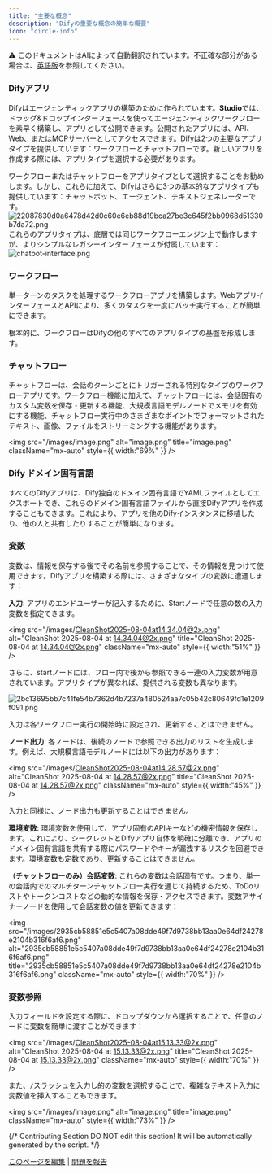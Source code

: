```yaml
---
title: "主要な概念"
description: "Difyの重要な概念の簡単な概要"
icon: "circle-info"
---
```


<Note> ⚠️ このドキュメントはAIによって自動翻訳されています。不正確な部分がある場合は、[英語版](/en/documentation/pages/getting-started/key-concepts)を参照してください。</Note>


### Difyアプリ

Difyはエージェンティックアプリの構築のために作られています。**Studio**では、ドラッグ&ドロップインターフェースを使ってエージェンティックワークフローを素早く構築し、アプリとして公開できます。公開されたアプリには、API、Web、または[MCPサーバー](/en/guides/application-publishing/publish-mcp)としてアクセスできます。Difyは2つの主要なアプリタイプを提供しています：ワークフローとチャットフローです。新しいアプリを作成する際には、アプリタイプを選択する必要があります。

<Info>
ワークフローまたはチャットフローをアプリタイプとして選択することをお勧めします。しかし、これらに加えて、Difyはさらに3つの基本的なアプリタイプも提供しています：チャットボット、エージェント、テキストジェネレーターです。
<img
  src="/images/22087830d0a6478d42d0c60e6eb88d19bca27be3c645f2bb0968d51330b7da72.png"
  alt="22087830d0a6478d42d0c60e6eb88d19bca27be3c645f2bb0968d51330b7da72.png"
  title="22087830d0a6478d42d0c60e6eb88d19bca27be3c645f2bb0968d51330b7da72.png"
  className="mt-1"
  style={{ width:"100%" }}
/>
これらのアプリタイプは、底層では同じワークフローエンジン上で動作しますが、よりシンプルなレガシーインターフェースが付属しています：
<img
  src="/images/chatbot-interface.png"
  alt="chatbot-interface.png"
  title="chatbot-interface.png"
  className="mt-1"
  style={{ width:"100%" }}
/>
</Info>

### ワークフロー

単一ターンのタスクを処理するワークフローアプリを構築します。WebアプリインターフェースとAPIにより、多くのタスクを一度にバッチ実行することが簡単にできます。

<Info>
  根本的に、ワークフローはDifyの他のすべてのアプリタイプの基盤を形成します。
</Info>

### チャットフロー

チャットフローは、会話のターンごとにトリガーされる特別なタイプのワークフローアプリです。ワークフロー機能に加えて、チャットフローには、会話固有のカスタム変数を保存・更新する機能、大規模言語モデルノードでメモリを有効にする機能、チャットフロー実行中のさまざまなポイントでフォーマットされたテキスト、画像、ファイルをストリーミングする機能があります。

<img
  src="/images/image.png"
  alt="image.png"
  title="image.png"
  className="mx-auto"
  style={{ width:"69%" }}
/>

### Dify ドメイン固有言語

すべてのDifyアプリは、Dify独自のドメイン固有言語でYAMLファイルとしてエクスポートでき、これらのドメイン固有言語ファイルから直接Difyアプリを作成することもできます。これにより、アプリを他のDifyインスタンスに移植したり、他の人と共有したりすることが簡単になります。

### 変数

変数は、情報を保存する後でその名前を参照することで、その情報を見つけて使用できます。Difyアプリを構築する際には、さまざまなタイプの変数に遭遇します：

**入力**: アプリのエンドユーザーが記入するために、Startノードで任意の数の入力変数を指定できます。

<img
  src="/images/CleanShot2025-08-04at14.34.04@2x.png"
  alt="CleanShot 2025-08-04 at 14.34.04@2x.png"
  title="CleanShot 2025-08-04 at 14.34.04@2x.png"
  className="mx-auto"
  style={{ width:"51%" }}
/>

さらに、startノードには、フロー内で後から参照できる一連の入力変数が用意されています。アプリタイプが異なれば、提供される変数も異なります。

![2bc13695bb7c41fe54b7362d4b7237a480524aa7c05b42c80649fd1e1209f091.png](/images/2bc13695bb7c41fe54b7362d4b7237a480524aa7c05b42c80649fd1e1209f091.png)

入力は各ワークフロー実行の開始時に設定され、更新することはできません。

**ノード出力**: 各ノードは、後続のノードで参照できる出力のリストを生成します。例えば、大規模言語モデルノードには以下の出力があります：

<img
  src="/images/CleanShot2025-08-04at14.28.57@2x.png"
  alt="CleanShot 2025-08-04 at 14.28.57@2x.png"
  title="CleanShot 2025-08-04 at 14.28.57@2x.png"
  className="mx-auto"
  style={{ width:"45%" }}
/>

入力と同様に、ノード出力も更新することはできません。

**環境変数**: 環境変数を使用して、アプリ固有のAPIキーなどの機密情報を保存します。これにより、シークレットとDifyアプリ自体を明確に分離でき、アプリのドメイン固有言語を共有する際にパスワードやキーが漏洩するリスクを回避できます。環境変数も定数であり、更新することはできません。

**（チャットフローのみ）会話変数**: これらの変数は会話固有です。つまり、単一の会話内でのマルチターンチャットフロー実行を通じて持続するため、ToDoリストやトークンコストなどの動的な情報を保存・アクセスできます。変数アサイナーノードを使用して会話変数の値を更新できます：

<img
  src="/images/2935cb58851e5c5407a08dde49f7d9738bb13aa0e64df24278e2104b316f6af6.png"
  alt="2935cb58851e5c5407a08dde49f7d9738bb13aa0e64df24278e2104b316f6af6.png"
  title="2935cb58851e5c5407a08dde49f7d9738bb13aa0e64df24278e2104b316f6af6.png"
  className="mx-auto"
  style={{ width:"70%" }}
/>

### 変数参照

入力フィールドを設定する際に、ドロップダウンから選択することで、任意のノードに変数を簡単に渡すことができます：

<img
  src="/images/CleanShot2025-08-04at15.13.33@2x.png"
  alt="CleanShot 2025-08-04 at 15.13.33@2x.png"
  title="CleanShot 2025-08-04 at 15.13.33@2x.png"
  className="mx-auto"
  style={{ width:"70%" }}
/>

また、`/`スラッシュを入力し的の変数を選択することで、複雑なテキスト入力に変数値を挿入することもできます。

<img
  src="/images/image.png"
  alt="image.png"
  title="image.png"
  className="mx-auto"
  style={{ width:"73%" }}
/>

{/*
Contributing Section
DO NOT edit this section!
It will be automatically generated by the script.
*/}

[このページを編集](https://github.com/langgenius/dify-docs/edit/main/en/guides/workflow/key-concepts.mdx) | [問題を報告](https://github.com/langgenius/dify-docs/issues/new?template=docs.yml)
